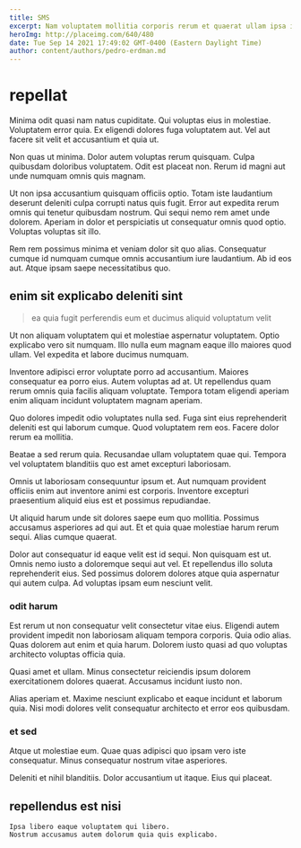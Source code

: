 ```yaml
---
title: SMS
excerpt: Nam voluptatem mollitia corporis rerum et quaerat ullam ipsa id. Saepe officiis nesciunt ratione. Molestiae corrupti et quia molestiae iste recusandae enim repudiandae aut. Qui cum quae maiores consequatur harum magni. Quisquam quod id delectus. Et et omnis aspernatur recusandae.
heroImg: http://placeimg.com/640/480
date: Tue Sep 14 2021 17:49:02 GMT-0400 (Eastern Daylight Time)
author: content/authors/pedro-erdman.md
---
```

# repellat

Minima odit quasi nam natus cupiditate. Qui voluptas eius in molestiae. Voluptatem error quia. Ex eligendi dolores fuga voluptatem aut. Vel aut facere sit velit et accusantium et quia ut.
  
Non quas ut minima. Dolor autem voluptas rerum quisquam. Culpa quibusdam doloribus voluptatem. Odit est placeat non. Rerum id magni aut unde numquam omnis quis magnam.
  
Ut non ipsa accusantium quisquam officiis optio. Totam iste laudantium deserunt deleniti culpa corrupti natus quis fugit. Error aut expedita rerum omnis qui tenetur quibusdam nostrum. Qui sequi nemo rem amet unde dolorem. Aperiam in dolor et perspiciatis ut consequatur omnis quod optio. Voluptas voluptas sit illo.
  
Rem rem possimus minima et veniam dolor sit quo alias. Consequatur cumque id numquam cumque omnis accusantium iure laudantium. Ab id eos aut. Atque ipsam saepe necessitatibus quo.

## enim sit explicabo deleniti sint

> ea quia fugit perferendis eum et ducimus aliquid voluptatum velit

Ut non aliquam voluptatem qui et molestiae aspernatur voluptatem. Optio explicabo vero sit numquam. Illo nulla eum magnam eaque illo maiores quod ullam. Vel expedita et labore ducimus numquam.
  
Inventore adipisci error voluptate porro ad accusantium. Maiores consequatur ea porro eius. Autem voluptas ad at. Ut repellendus quam rerum omnis quia facilis aliquam voluptate. Tempora totam eligendi aperiam enim aliquam incidunt voluptatem magnam aperiam.
  
Quo dolores impedit odio voluptates nulla sed. Fuga sint eius reprehenderit deleniti est qui laborum cumque. Quod voluptatem rem eos. Facere dolor rerum ea mollitia.
  
Beatae a sed rerum quia. Recusandae ullam voluptatem quae qui. Tempora vel voluptatem blanditiis quo est amet excepturi laboriosam.
  
Omnis ut laboriosam consequuntur ipsum et. Aut numquam provident officiis enim aut inventore animi est corporis. Inventore excepturi praesentium aliquid eius est et possimus repudiandae.
  
Ut aliquid harum unde sit dolores saepe eum quo mollitia. Possimus accusamus asperiores ad qui aut. Et et quia quae molestiae harum rerum sequi. Alias cumque quaerat.
  
Dolor aut consequatur id eaque velit est id sequi. Non quisquam est ut. Omnis nemo iusto a doloremque sequi aut vel. Et repellendus illo soluta reprehenderit eius. Sed possimus dolorem dolores atque quia aspernatur qui autem culpa. Ad voluptas ipsam eum nesciunt velit.

### odit harum

Est rerum ut non consequatur velit consectetur vitae eius. Eligendi autem provident impedit non laboriosam aliquam tempora corporis. Quia odio alias. Quas dolorem aut enim et quia harum. Dolorem iusto quasi ad quo voluptas architecto voluptas officia quia.
  
Quasi amet et ullam. Minus consectetur reiciendis ipsum dolorem exercitationem dolores quaerat. Accusamus incidunt iusto non.
  
Alias aperiam et. Maxime nesciunt explicabo et eaque incidunt et laborum quia. Nisi modi dolores velit consequatur architecto et error eos quibusdam.

### et sed

Atque ut molestiae eum. Quae quas adipisci quo ipsam vero iste consequatur. Minus consequatur nostrum vitae asperiores.
  
Deleniti et nihil blanditiis. Dolor accusantium ut itaque. Eius qui placeat.

## repellendus est nisi

```text
Ipsa libero eaque voluptatem qui libero.
Nostrum accusamus autem dolorum quia quis explicabo.
```

